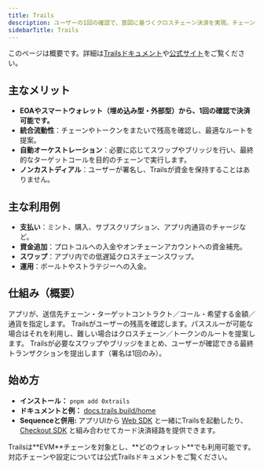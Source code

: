 ```yaml
---
title: Trails
description: ユーザーの1回の確認で、意図に基づくクロスチェーン決済を実現。チェーンをまたいだ流動性を集約し、スワップやブリッジも自動で調整。
sidebarTitle: Trails
---
```


<Note>
  このページは概要です。詳細は<a href="https://docs.trails.build/home">Trailsドキュメント</a>や<a href="https://trails.build/">公式サイト</a>をご覧ください。
</Note>

## 主なメリット

- **EOAやスマートウォレット（埋め込み型・外部型）から、1回の確認で決済可能です。**
- **統合流動性**：チェーンやトークンをまたいで残高を確認し、最適なルートを提案。
- **自動オーケストレーション**：必要に応じてスワップやブリッジを行い、最終的なターゲットコールを目的のチェーンで実行します。
- **ノンカストディアル**：ユーザーが署名し、Trailsが資金を保持することはありません。

## 主な利用例

- **支払い**：ミント、購入、サブスクリプション、アプリ内通貨のチャージなど。
- **資金追加**：プロトコルへの入金やオンチェーンアカウントへの資金補充。
- **スワップ**：アプリ内での低遅延クロスチェーンスワップ。
- **運用**：ボールトやストラテジーへの入金。

## 仕組み（概要）

<Steps>
  <Step title="インテントの定義">
    アプリが、送信先チェーン・ターゲットコントラクト／コール・希望する金額／通貨を指定します。
  </Step>

  <Step title="確認とルーティング">
    Trailsがユーザーの残高を確認します。パススルーが可能な場合はそれを利用し、難しい場合はクロスチェーン／トークンのルートを提案します。
  </Step>

  <Step title="オーケストレーションと実行">
    Trailsが必要なスワップやブリッジをまとめ、ユーザーが確認できる最終トランザクションを提出します（署名は1回のみ）。
  </Step>
</Steps>

## 始め方

- **インストール：** `pnpm add 0xtrails`
- **ドキュメントと例：** [docs.trails.build/home](https://docs.trails.build/home)
- **Sequenceと併用:** アプリUIから <a href="/sdk/web/overview">Web SDK</a> と一緒にTrailsを起動したり、<a href="/solutions/payments/checkout-sdk">Checkout SDK</a> と組み合わせてカード決済経路を提供できます。

<Info>
  Trailsは**EVM**チェーンを対象とし、**どのウォレット**でも利用可能です。対応チェーンや設定については公式Trailsドキュメントをご覧ください。
</Info>